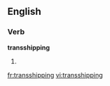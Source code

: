 ==English==

===Verb===
'''transshipping'''

# {{present participle of|transship}}

[[fr:transshipping]]
[[vi:transshipping]]